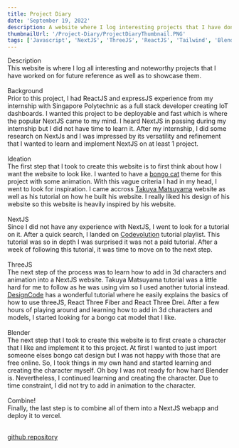 ```yaml
---
title: Project Diary
date: 'September 19, 2022'
description: A website where I log interesting projects that I have done for future reference as well as to showcase them
thumbnailUrl: '/Project-Diary/ProjectDiaryThumbnail.PNG'
tags: ['Javascript', 'NextJS', 'ThreeJS', 'ReactJS', 'Tailwind', 'Blender']
---
```



<div className="text-base">
<div className='text-xl tracking-tight text-gray-900 dark:text-white'>Description</div>
  <div>
    This website is where I log all interesting and noteworthy 
    projects that I have worked on for future reference as well as 
    to showcase them.
  </div>

  <br/>

  <div className='text-xl tracking-tight text-gray-900 dark:text-white'>Background</div>
  <div>
    Prior to this project, I had ReactJS and expressJS 
    experience from my internship with Singapore Polytechnic as a full stack
    developer creating IoT dashboards. I wanted this project to be deployable 
    and fast which is where the popular NextJS came to my mind. I heard NextJS 
    in passing during my internship but I did not have time to learn it. After 
    my internship, I did some research on NextJs and I was impressed by its 
    versatility and refinement that I wanted to learn and implement NextJS 
    on at least 1 project.
  </div>

  <br/>

  <div className='text-xl tracking-tight text-gray-900 dark:text-white'>Ideation</div>
  <div>
    The first step that I took to create this website is to first 
    think about how I want the website to look like. I wanted 
    to have a <a className='underline text-blue-500' href='https://www.youtube.com/c/BongoCat'>bongo cat</a> 
    theme for this project with some animation. With this vague 
    criteria I had in my head, I went to look for inspiration. I came 
    accross <a className='underline text-blue-500' href="https://www.craftz.dog/">Takuya Matsuyama</a> 
    website as well as his tutorial on how he built his website. I really liked 
    his design of his website so this website is heavily inspired by his website.
  </div>

  <br/>

  <div className='text-xl tracking-tight text-gray-900 dark:text-white'>NextJS</div>
  <div>
    Since I did not have any experience with NextJS, I went to look for a tutorial on it. 
    After a quick search, I landed on 
    <a className='underline text-blue-500' href="https://www.youtube.com/watch?v=9P8mASSREYM&list=PLC3y8-rFHvwgC9mj0qv972IO5DmD-H0ZH">Codevolution</a>
    tutorial playlist. This tutorial was so in depth I was surprised it was not a paid 
    tutorial. After a week of following this tutorial, it was time to move on to the next step.
  </div>

  <br/>

  <div className='text-xl tracking-tight text-gray-900 dark:text-white'>ThreeJS</div>
  <div>
    The next step of the process was to learn how to add in 3d characters 
    and animation into a NextJS website. Takuya Matsuyama tutorial was a little hard 
    for me to follow as he was using vim so I used another tutorial instead. 
    <a className='underline text-blue-500' href='https://www.youtube.com/watch?v=wxvSHOrBHbw&list=WL&index=1'>DesignCode</a> 
    has a wonderful tutorial where he easily explains the basics of how to use threeJS, React Three Fiber and 
    React Three Drei. After a few hours of playing around and learning how to 
    add in 3d characters and models, I started looking for a bongo cat model that 
    I like.
  </div>

  <br/>

  <div className='text-xl tracking-tight text-gray-900 dark:text-white'>Blender</div>
  <div>
    The next step that I took to create this website is to first 
    create a character that I like and implement it to this project. 
    At first I wanted to just import someone elses bongo cat design but I was 
    not happy with those that are free online. So, I took things in my own 
    hand and started learning and creating the character myself. Oh boy I was 
    not ready for how hard Blender is. Nevertheless, I continued learning and creating 
    the character. Due to time constraint, I did not try to add in animation to the character.
  </div>

  <br/>

  <div className='text-xl tracking-tight text-gray-900 dark:text-white'>Combine!</div>
  <div>
    Finally, the last step is to combine all of them into a NextJS webapp and deploy it to vercel. 
  </div>

  <br/>

  <a className='underline text-blue-500' href="https://github.com/tamothee/Project-Diary">github repository</a>

</div>




